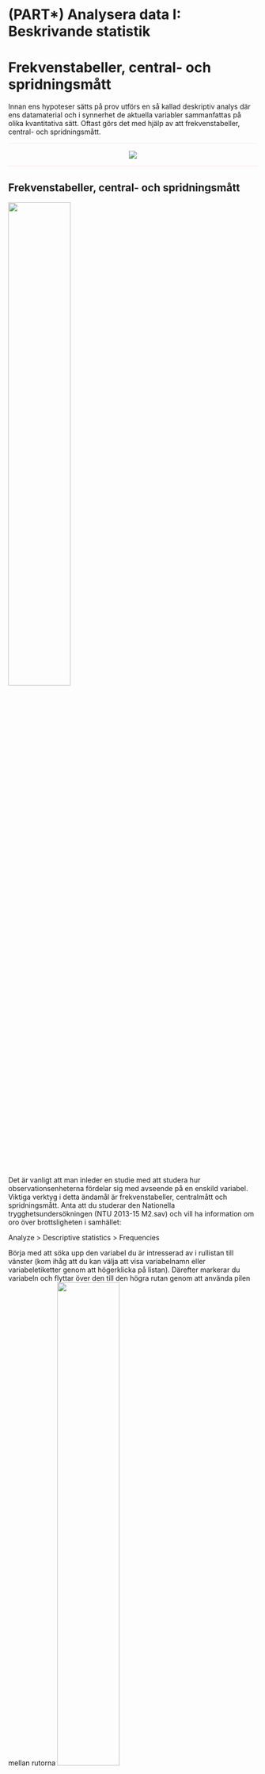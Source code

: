# (PART\*) Analysera data I: Beskrivande statistik {-}

# Frekvenstabeller, central- och spridningsmått

Innan ens hypoteser sätts på prov utförs en så kallad deskriptiv analys där ens datamaterial och i synnerhet de aktuella variabler sammanfattas på olika kvantitativa sätt. Oftast görs det med hjälp av att frekvenstabeller, central- och spridningsmått.

<hr style="height:2px;border-width:0;color:gray;background-color:LavenderBlush">

<center><img src="images/process.png"/></center>

<hr style="height:2px;border-width:0;color:gray;background-color:LavenderBlush">

## Frekvenstabeller, central- och spridningsmått

<img src="images/beskrivande1.png"  width="50%" height="50%"  class="cover"/><p>Det är vanligt att man inleder en studie med att studera hur observationsenheterna fördelar sig med
avseende på en enskild variabel. Viktiga verktyg i detta ändamål är frekvenstabeller, centralmått och
spridningsmått. Anta att du studerar den Nationella trygghetsundersökningen (NTU 2013-15 M2.sav)
och vill ha information om oro över brottsligheten i samhället:</p>

Analyze > Descriptive statistics > Frequencies

Börja med att söka upp den variabel du är intresserad av i rullistan till vänster (kom ihåg att du kan
välja att visa variabelnamn eller variabeletiketter genom att högerklicka på listan). Därefter markerar
du variabeln och flyttar över den till den högra rutan genom att använda pilen mellan rutorna
<img src="images/beskrivande2.png"  width="50%" height="50%" class="cover"/><p>alternativt dubbelklicka på variabeln. Om du nu väljer alternativet ”OK” kommer SPSS att producera en
frekvenstabell på variabeln. Detta är standardvalet (som du kan se är valet ”Display frequency tables”
markerat), men ofta vill man sammanfatta sin variabel lite mer utförligt. Längst till höger finns
möjligheter att ytterligare specificera vad du vill få fram för statistik. Till exempel kan du genom att
klicka på ”Statistics” välja central- och spridningsmått</p>

Skalnivån (mätnivån) för frågan om oro är på ordinal nivå varför vi i detta fall nöjer oss med en
frekvenstabell:

<hr style="height:2px;border-width:0;color:gray;background-color:LavenderBlush">

<center><img src="images/beskrivande3.png"/></center>

<hr style="height:2px;border-width:0;color:gray;background-color:LavenderBlush">

Av frekvenstabellen kan vi utläsa mer specifikt hur många individer och hur stor andel som uppger sig
vara oroliga för brottsligheten i samhället. Vi kan till exempel se att endast 24 procent svarar att de
inte alls är oroliga.

### Videoinstruktioner

<center><iframe id="kaltura_player" src="https://api.kaltura.nordu.net/p/365/sp/36500/embedIframeJs/uiconf_id/23452190/partner_id/365?iframeembed=true&playerId=kaltura_player&entry_id=0_oa93699k&flashvars[streamerType]=auto&amp;flashvars[localizationCode]=sv_SE&amp;flashvars[leadWithHTML5]=true&amp;flashvars[sideBarContainer.plugin]=true&amp;flashvars[sideBarContainer.position]=left&amp;flashvars[sideBarContainer.clickToClose]=true&amp;flashvars[chapters.plugin]=true&amp;flashvars[chapters.layout]=vertical&amp;flashvars[chapters.thumbnailRotator]=false&amp;flashvars[streamSelector.plugin]=true&amp;flashvars[EmbedPlayer.SpinnerTarget]=videoHolder&amp;flashvars[dualScreen.plugin]=true&amp;flashvars[hotspots.plugin]=1&amp;flashvars[Kaltura.addCrossoriginToIframe]=true&amp;&wid=0_0ogmypot" width="608" height="402" allowfullscreen webkitallowfullscreen mozAllowFullScreen allow="autoplay *; fullscreen *; encrypted-media *" sandbox="allow-forms allow-same-origin allow-scripts allow-top-navigation allow-pointer-lock allow-popups allow-modals allow-orientation-lock allow-popups-to-escape-sandbox allow-presentation allow-top-navigation-by-user-activation" frameborder="0" title="Kaltura Player"></iframe></center>

## Kort om grafiska tekniker

I syfte att beskriva våra resultat i grafisk form kan man även välja ”Graphs” i huvudmenyn. Genom
alternativet ”Chart Builder” kan du välja på en mängd olika diagramtyper som på bästa sätt beskriver
din/a variabel/ler. Alltså:

Graphs > Chart Builder

Vanliga diagramtyper för att beskriva enskilda variabler är stapeldiagram (”Bar chart”), cirkeldiagram
(”Pie chart”) och histogram. Med detta verktyg kan du på grafisk väg även studera eventuella samband
mellan två variabler. Vi återkommer senare till att åskådliggöra samvariationen mellan två kontinuerliga
variabler genom att ta fram ett så kallat spridningsdiagram (”Scatter plot”).

<img src="images/beskrivande4.png" class="cover"/><p>Det går även att i samband med skapandet av en frekvenstabeller ange att man vill ha ett diagram. De diagram som då finns att tillgå är stapeldiagram, cirkeldiagram och histogram. Klicka er fram till rutan för frekvenstabeller:

Analyze > Descriptive statistics > Frequencies

Mata sedan in den variabel som ni vill skapa ett diagram över. Klicka därfter på knappen Charts. Välj sedan vilket diagram ni önskar att få fram. Klicka därefter på Continue och sedan OK. I output:en ska ni nu ha fått fram en frekvenstabell samt den figur ni har valt.</p>

### Videoinstruktioner

<center><iframe id="kaltura_player" src="https://api.kaltura.nordu.net/p/365/sp/36500/embedIframeJs/uiconf_id/23452190/partner_id/365?iframeembed=true&playerId=kaltura_player&entry_id=0_oa93699k&flashvars[streamerType]=auto&amp;flashvars[localizationCode]=sv_SE&amp;flashvars[leadWithHTML5]=true&amp;flashvars[sideBarContainer.plugin]=true&amp;flashvars[sideBarContainer.position]=left&amp;flashvars[sideBarContainer.clickToClose]=true&amp;flashvars[chapters.plugin]=true&amp;flashvars[chapters.layout]=vertical&amp;flashvars[chapters.thumbnailRotator]=false&amp;flashvars[streamSelector.plugin]=true&amp;flashvars[EmbedPlayer.SpinnerTarget]=videoHolder&amp;flashvars[dualScreen.plugin]=true&amp;flashvars[hotspots.plugin]=1&amp;flashvars[Kaltura.addCrossoriginToIframe]=true&amp;&wid=0_0ogmypot" width="608" height="402" allowfullscreen webkitallowfullscreen mozAllowFullScreen allow="autoplay *; fullscreen *; encrypted-media *" sandbox="allow-forms allow-same-origin allow-scripts allow-top-navigation allow-pointer-lock allow-popups allow-modals allow-orientation-lock allow-popups-to-escape-sandbox allow-presentation allow-top-navigation-by-user-activation" frameborder="0" title="Kaltura Player"></iframe></center>